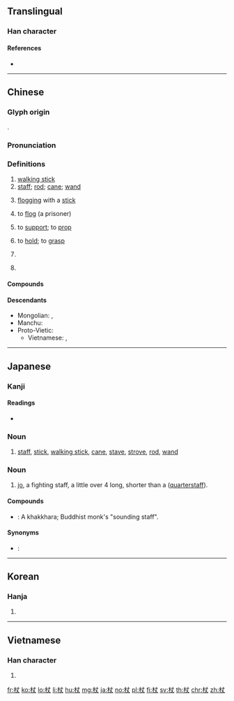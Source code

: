 ==Translingual==

===Han character===
{{Han char|rn=75|rad=木|as=03|sn=7|four=45900|canj=DJK|ids=⿰木丈}}

====References====
* {{Han ref|kx=0512.010|dkj=14469|dj=0897.050|hdz=21159.020|uh=6756|ud=26454|bh=A7FA|bd=43002}}

----

==Chinese==
{{zh-forms}}

===Glyph origin===
{{Han etym}}
{{Han compound|木|丈|ls=psc|c1=s|c2=p}}.

===Pronunciation===
{{zh-pron
|m=zhàng
|c=zoeng6
|h=pfs=chhóng
|md=tiông
|mn=xm,zz,tw:thn̄g/qz:thňg/xm,tw:tiōng/qz:tiǒng/zz:tiāng
|mn_note=thn̄g/thňg - vernacular; tiōng/tiǒng/tiāng - literary
|w=3zan
|mc=y
|oc=y
|cat=n,v,md:cls
}}

===Definitions===
{{zh-hanzi}}

# [[walking stick]]
# [[staff]]; [[rod]]; [[cane]]; [[wand]]
# {{lb|zh|historical}} [[flogging]] with a [[stick]]
# {{zh-obsolete}} to [[flog]] (a prisoner)
# {{zh-obsolete}} to [[support]]; to [[prop]]
# {{zh-obsolete}} to [[hold]]; to [[grasp]]
# {{zh-obsolete}} {{zh-alt-form|仗|to [[rely on]]; to [[depend]] on}}
# {{lb|zh|Min Dong}} {{zh-classifier|[[segment]]s of [[sugarcane]]}}

====Compounds====
{{zh-der|不杖期夫|串杖|伯俞泣杖|倚杖|兵杖|几杖|刀杖器械|刑杖|哀杖|大杖則走|夾杖|廷杖|手杖|扶杖|拄杖|拐杖|拿刀動杖|持刀動杖|搏杖|撇杖兒|擀麵杖|擔杖|明杖|杖子頭|杖履|杖屨|杖戟|杖斷|杖期|杖期夫|杖策|杖莫如信|杖藜|杖錢|杖限|杖頭|杖頭木偶|杖頭資|杖頭錢|束杖理民|枴杖|柱杖|權杖|泣杖|滿杖|禪杖|竹杖成龍|笞杖|策杖|簳麵杖|綠玉杖|脊杖|苴杖|葦戟桃杖|葦杖|藜杖|藤杖|虎杖|行杖|賣杖搖鈴|邛杖|重杖|錫杖|雙頭火杖|魔杖|鳩杖|麵杖|麵杖吹火|齒杖|龍頭拐杖|杖鼓}}

====Descendants====
* Mongolian: {{l|mn|зан}}, {{l|mn|ᠵᠠᠩ}}
* Manchu: {{l|mnc|ᠵᠠᠩ|tr=jang}}
* Proto-Vietic: {{l|mkh-vie-pro|*coːŋʔ||to lean on a stick}}
** Vietnamese: {{l|vi|chống||to lean on as prop; to prop}}, {{l|vi|gậy chống||walking stick}}

----

==Japanese==

===Kanji===
{{ja-kanji|grade=n|rs=木03}}

====Readings====
* {{ja-readings|on=[[じょう]] (jō)|kun=[[つえ]] (tsue) > [[つゑ]] (tsuwe)}}

===Noun===
{{ja-noun|つえ|hhira=つゑ}}

# [[staff]], [[stick]], [[walking stick]], [[cane]], [[stave]], [[strove]], [[rod]], [[wand]]

===Noun===
{{ja-noun|じょう|hhira=ぢやう}}

# [[jo]], a fighting staff, a little over 4 {{m|ja|尺||[[shaku]], about 30 cm or a foot|tr=shaku}} long, shorter than a {{l|en|bo}} ([[quarterstaff]]).

====Compounds====
* {{ja-r|錫杖|しゃくじょう}}: A khakkhara; Buddhist monk's "sounding staff".

====Synonyms====
* {{ja-r|棒|ぼう}}: {{l|en|bo}}

----

==Korean==

===Hanja===
{{ko-hanja|hangeul=장|eumhun=|rv=jang|mr=chang|y=cang}}

# {{defn|lang=ko|sort=木03}}

----

==Vietnamese==

===Han character===
{{vi-hantu|[[trượng]], [[rường]]|rs=木03}}

# {{defn|lang=vi|sort=木03}}

[[fr:杖]]
[[ko:杖]]
[[lo:杖]]
[[li:杖]]
[[hu:杖]]
[[mg:杖]]
[[ja:杖]]
[[no:杖]]
[[pl:杖]]
[[fi:杖]]
[[sv:杖]]
[[th:杖]]
[[chr:杖]]
[[zh:杖]]